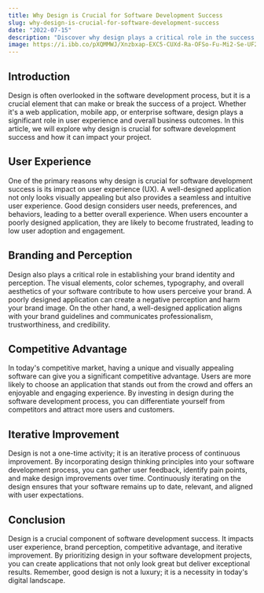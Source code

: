 ```yaml
---
title: Why Design is Crucial for Software Development Success
slug: why-design-is-crucial-for-software-development-success
date: "2022-07-15"
description: "Discover why design plays a critical role in the success of software development projects and how it can impact user experience and business outcomes."
image: https://i.ibb.co/pXQMMWJ/Xnzbxap-EXC5-CUXd-Ra-OFSo-Fu-Mi2-Se-UF2u1-G8tg2-UVJg.png
---
```


## Introduction

Design is often overlooked in the software development process, but it is a crucial element that can make or break the success of a project. Whether it's a web application, mobile app, or enterprise software, design plays a significant role in user experience and overall business outcomes. In this article, we will explore why design is crucial for software development success and how it can impact your project.

## User Experience

One of the primary reasons why design is crucial for software development success is its impact on user experience (UX). A well-designed application not only looks visually appealing but also provides a seamless and intuitive user experience. Good design considers user needs, preferences, and behaviors, leading to a better overall experience. When users encounter a poorly designed application, they are likely to become frustrated, leading to low user adoption and engagement.

## Branding and Perception

Design also plays a critical role in establishing your brand identity and perception. The visual elements, color schemes, typography, and overall aesthetics of your software contribute to how users perceive your brand. A poorly designed application can create a negative perception and harm your brand image. On the other hand, a well-designed application aligns with your brand guidelines and communicates professionalism, trustworthiness, and credibility.

## Competitive Advantage

In today's competitive market, having a unique and visually appealing software can give you a significant competitive advantage. Users are more likely to choose an application that stands out from the crowd and offers an enjoyable and engaging experience. By investing in design during the software development process, you can differentiate yourself from competitors and attract more users and customers.

## Iterative Improvement

Design is not a one-time activity; it is an iterative process of continuous improvement. By incorporating design thinking principles into your software development process, you can gather user feedback, identify pain points, and make design improvements over time. Continuously iterating on the design ensures that your software remains up to date, relevant, and aligned with user expectations.

## Conclusion

Design is a crucial component of software development success. It impacts user experience, brand perception, competitive advantage, and iterative improvement. By prioritizing design in your software development projects, you can create applications that not only look great but deliver exceptional results. Remember, good design is not a luxury; it is a necessity in today's digital landscape.